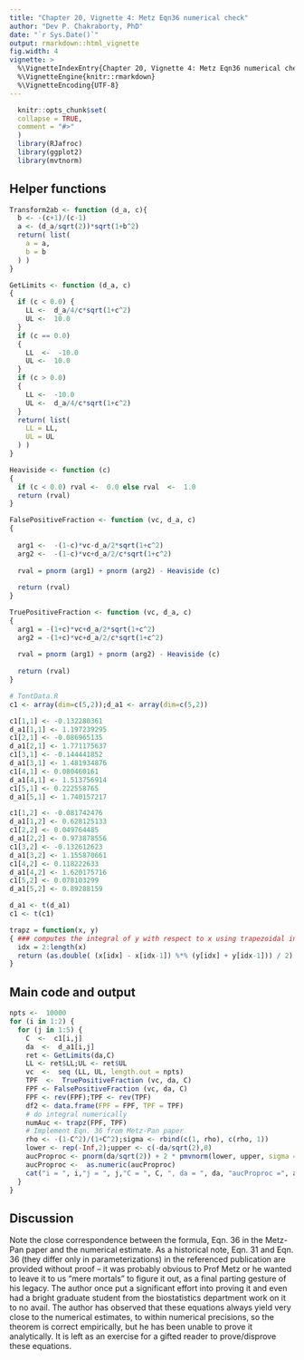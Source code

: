```yaml
---
title: "Chapter 20, Vignette 4: Metz Eqn36 numerical check"
author: "Dev P. Chakraborty, PhD"
date: "`r Sys.Date()`"
output: rmarkdown::html_vignette
fig.width: 4
vignette: >
  %\VignetteIndexEntry{Chapter 20, Vignette 4: Metz Eqn36 numerical check}
  %\VignetteEngine{knitr::rmarkdown}
  %\VignetteEncoding{UTF-8}
---
```

  
```r
  knitr::opts_chunk$set(
  collapse = TRUE,
  comment = "#>"
  )
  library(RJafroc)
  library(ggplot2)
  library(mvtnorm)
```

## Helper functions
```r
Transform2ab <- function (d_a, c){
  b <- -(c+1)/(c-1)
  a <- (d_a/sqrt(2))*sqrt(1+b^2)
  return( list(
    a = a,
    b = b
  ) )
}

GetLimits <- function (d_a, c)
{
  if (c < 0.0) {
    LL <-  d_a/4/c*sqrt(1+c^2)
    UL <-  10.0
  }
  if (c == 0.0) 
  {
    LL  <-  -10.0
    UL <-  10.0
  }
  if (c > 0.0) 
  {
    LL <-  -10.0
    UL <-  d_a/4/c*sqrt(1+c^2)
  }
  return( list(
    LL = LL,
    UL = UL
  ) )
}

Heaviside <- function (c)
{
  if (c < 0.0) rval <-  0.0 else rval  <-  1.0
  return (rval)
}

FalsePositiveFraction <- function (vc, d_a, c)
{
  
  arg1 <-  -(1-c)*vc-d_a/2*sqrt(1+c^2)
  arg2 <-  -(1-c)*vc+d_a/2/c*sqrt(1+c^2)
  
  rval = pnorm (arg1) + pnorm (arg2) - Heaviside (c)
  
  return (rval)
}

TruePositiveFraction <- function (vc, d_a, c)
{
  arg1 = -(1+c)*vc+d_a/2*sqrt(1+c^2)
  arg2 = -(1+c)*vc+d_a/2/c*sqrt(1+c^2)
  
  rval = pnorm (arg1) + pnorm (arg2) - Heaviside (c)
  
  return (rval)
}

# TontData.R
c1 <- array(dim=c(5,2));d_a1 <- array(dim=c(5,2))

c1[1,1] <- -0.132280361
d_a1[1,1] <- 1.197239295
c1[2,1] <- -0.086965135	
d_a1[2,1] <- 1.771175637
c1[3,1] <- -0.144441852	
d_a1[3,1] <- 1.481934876
c1[4,1] <- 0.080460161	
d_a1[4,1] <- 1.513756914
c1[5,1] <- 0.222558765	
d_a1[5,1] <- 1.740157217

c1[1,2] <- -0.081742476	
d_a1[1,2] <- 0.628125133
c1[2,2] <- 0.049764485	
d_a1[2,2] <- 0.973878556
c1[3,2] <- -0.132612623	
d_a1[3,2] <- 1.155870661
c1[4,2] <- 0.118222633	
d_a1[4,2] <- 1.620175716
c1[5,2] <- 0.078103299	
d_a1[5,2] <- 0.89288159

d_a1 <- t(d_a1)
c1 <- t(c1)

trapz = function(x, y) 
{ ### computes the integral of y with respect to x using trapezoidal integration. 
  idx = 2:length(x)
  return (as.double( (x[idx] - x[idx-1]) %*% (y[idx] + y[idx-1])) / 2)
}
```


## Main code and output
  
```r
npts <-  10000
for (i in 1:2) {
  for (j in 1:5) {
    C  <-  c1[i,j]
    da  <-  d_a1[i,j]
    ret <- GetLimits(da,C)
    LL <- ret$LL;UL <- ret$UL
    vc  <-  seq (LL, UL, length.out = npts)
    TPF  <-  TruePositiveFraction (vc, da, C)
    FPF <- FalsePositiveFraction (vc, da, C)
    FPF <- rev(FPF);TPF <- rev(TPF)
    df2 <- data.frame(FPF = FPF, TPF = TPF)
    # do integral numerically
    numAuc <- trapz(FPF, TPF)
    # Implement Eqn. 36 from Metz-Pan paper 
    rho <- -(1-C^2)/(1+C^2);sigma <- rbind(c(1, rho), c(rho, 1))
    lower <- rep(-Inf,2);upper <- c(-da/sqrt(2),0)
    aucProproc <- pnorm(da/sqrt(2)) + 2 * pmvnorm(lower, upper, sigma = sigma)
    aucProproc <-  as.numeric(aucProproc)
    cat("i = ", i,"j = ", j,"C = ", C, ", da = ", da, "aucProproc =", aucProproc, "Norm. Diff. = ", (aucProproc-numAuc)/aucProproc,"\n")
  }
}
```             


## Discussion
Note the close correspondence between the formula, Eqn. 36 in the Metz-Pan paper and the numerical estimate. As a historical note, Eqn. 31 and Eqn. 36 (they differ only in parameterizations) in the referenced publication are provided without proof – it was probably obvious to Prof Metz or he wanted to leave it to us "mere mortals" to figure it out, as a final parting gesture of his legacy. The author once put a significant effort into proving it and even had a bright graduate student from the biostatistics department work on it to no avail. The author has observed that these equations always yield very close to the numerical estimates, to within numerical precisions, so the theorem is correct empirically, but he has been unable to prove it analytically. It is left as an exercise for a gifted reader to prove/disprove these equations.